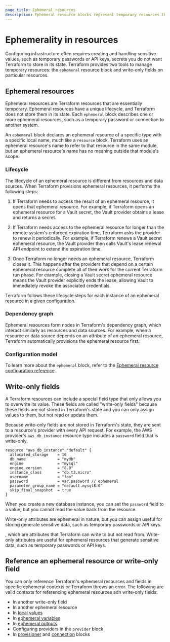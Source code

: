 ```yaml
---
page_title: Ephemeral resources
description: Ephemeral resource blocks represent temporary resources that Terraform does not store in state.
---
```


# Ephemerality in resources

Configuring infrastructure often requires creating and handling sensitive values, such as temporary passwords or API keys, secrets you do not want Terraform to store in its state. Terraform provides two tools to manage temporary resources: the `ephemeral` resource block and write-only fields on particular resources.

## Ephemeral resources

Ephemeral resources are Terraform resources that are essentially temporary. Ephemeral resources have a unique lifecycle, and Terraform does not store them in its state. Each `ephemeral` block describes one or more ephemeral resources, such as a temporary password or connection to another system.

An `ephemeral` block declares an ephemeral resource of a specific type with a
specific local name, much like a `resource` block. Terraform uses an ephemeral resource's name to refer to that resource in the same module, but an ephemeral resource's name has no meaning outside that module's scope.

### Lifecycle

The lifecycle of an ephemeral resource is different from resources and data sources. When Terraform provisions ephemeral resources, it performs the following steps:

1. If Terraform needs to access the result of an ephemeral resource, it opens
that ephemeral resource. For example, if Terraform opens an ephemeral resource for a Vault secret, the Vault provider obtains a lease and returns a secret. 

1. If Terraform needs access to the ephemeral resource for longer than the
remote system's enforced expiration time, Terraform asks the provider
to renew it periodically. For example, if Terraform renews a Vault secret ephemeral resource, the Vault provider then calls Vault's lease renewal API endpoint to extend the expiration time.

1. Once Terraform no longer needs an ephemeral resource, Terraform closes
it. This happens after the providers that depend on a certain ephemeral resource
complete all of their work for the current Terraform run phase. For example, closing a Vault secret ephemeral resource means the Vault provider explicitly ends the lease, allowing Vault to immediately revoke the associated credentials.

Terraform follows these lifecycle steps for each instance of an ephemeral
resource in a given configuration.

### Dependency graph

Ephemeral resources form nodes in Terraform's dependency graph, which interact similarly as resources and data sources. For example, when a resource or data source depends on an attribute of an ephemeral resource, Terraform automatically provisions the ephemeral resource first.

### Configuration model

To learn more about the `ephemeral` block, refer to the [Ephemeral resource configuration reference](/docs/language/resources/ephemeral/reference).

## Write-only fields

A Terraform resources can include a special field type that only allows you to overwrite its value. These fields are called "write-only fields" because these fields are not stored in Terraform's state and you can only assign values to them, but not read or update them.

Because write-only fields are not stored in Terraform's state, they are sent to a resource's provider with every API request. For example, the AWS provider's `aws_db_instance` resource type includes a `password` field that is write-only. 

```
resource "aws_db_instance" "default" {
  allocated_storage    = 10
  db_name              = "mydb"
  engine               = "mysql"
  engine_version       = "8.0"
  instance_class       = "db.t3.micro"
  username             = "foo"
  password             = var.password // ephemeral
  parameter_group_name = "default.mysql8.0"
  skip_final_snapshot  = true
}
```

When you create a new database instance, you can set the `password` field to a value, but you cannot read the value back from the resource.

Write-only attributes are ephemeral in nature, but you can assign  useful for storing generate sensitive data, such as temporary passwords or API keys.

, which are attributes that Terraform can write to but not read from. Write-only attributes are useful for ephemeral resources that generate sensitive data, such as temporary passwords or API keys.


## Reference an ephemeral resource or write-only field

You can only reference Terraform's ephemeral resources and fields in specific ephemeral contexts or Terraform throws an error. The following are valid contexts for referencing ephemeral resources adn write-only fields:

* In another write-only field
* In another ephemeral resource
* In [local values](/terraform/language/values/locals#ephemeral-values)
* In [ephemeral variables](/terraform/language/values/variables#exclude-values-from-state)
* In [ephemeral outputs](/terraform/language/values/outputs#ephemeral-avoid-storing-values-in-state-or-plan-files)
* Configuring providers in the `provider` block
* In [provisioner](/terraform/language/resources/provisioners/syntax) and [connection](/terraform/language/resources/provisioners/connection) blocks